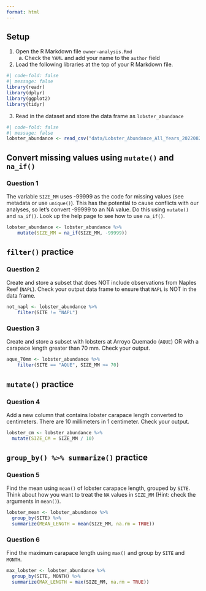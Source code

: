 ```yaml
---
format: html
---
```


::: callout-tip

## Setup

1.  Open the R Markdown file `owner-analysis.Rmd`
    a.  Check the `YAML` and add your name to the `author` field
2.  Load the following libraries at the top of your R Markdown file.

```r
#| code-fold: false
#| message: false
library(readr)
library(dplyr)
library(ggplot2)
library(tidyr)
```

3.  Read in the dataset and store the data frame as `lobster_abundance`

```r
#| code-fold: false
#| message: false
lobster_abundance <- read_csv("data/Lobster_Abundance_All_Years_20220829.csv")
```

:::

## Convert missing values using `mutate()` and `na_if()`

::: callout-note
### Question 1

The variable `SIZE_MM` uses -99999 as the code for missing values (see metadata or use `unique()`). This has the potential to cause conflicts with our analyses, so let's convert -99999 to an NA value. Do this using `mutate()` and `na_if()`. Look up the help page to see how to use `na_if()`. 
:::

```r
lobster_abundance <- lobster_abundance %>% 
    mutate(SIZE_MM = na_if(SIZE_MM, -99999))
```

## `filter()` practice

::: callout-note
### Question 2
Create and store a subset that does NOT include observations from Naples Reef (`NAPL`). Check your output data frame to ensure that `NAPL` is NOT in the data frame.
:::


```r
not_napl <- lobster_abundance %>% 
    filter(SITE != "NAPL")
```

::: callout-note
### Question 3
Create and store a subset with lobsters at Arroyo Quemado (`AQUE`) OR with a carapace length greater than 70 mm. Check your output.
:::

```r
aque_70mm <- lobster_abundance %>% 
    filter(SITE == "AQUE", SIZE_MM >= 70)
```

## `mutate()` practice

::: callout-note
### Question 4
Add a new column that contains lobster carapace length converted to centimeters. There are 10 millimeters in 1 centimeter. Check your output.
:::

```r
lobster_cm <- lobster_abundance %>% 
  mutate(SIZE_CM = SIZE_MM / 10)
```

## `group_by() %>% summarize()` practice

::: callout-note
### Question 5
Find the mean using `mean()` of lobster carapace length, grouped by `SITE`. Think about how you want to treat the `NA` values in `SIZE_MM` (Hint: check the arguments in `mean()`). 
:::

```r
lobster_mean <- lobster_abundance %>% 
  group_by(SITE) %>% 
  summarize(MEAN_LENGTH = mean(SIZE_MM, na.rm = TRUE))
```

::: callout-note
### Question 6
Find the maximum carapace length using `max()` and group by `SITE` and `MONTH`. 
:::

```r
max_lobster <- lobster_abundance %>% 
  group_by(SITE, MONTH) %>% 
  summarize(MAX_LENGTH = max(SIZE_MM, na.rm = TRUE))
```







